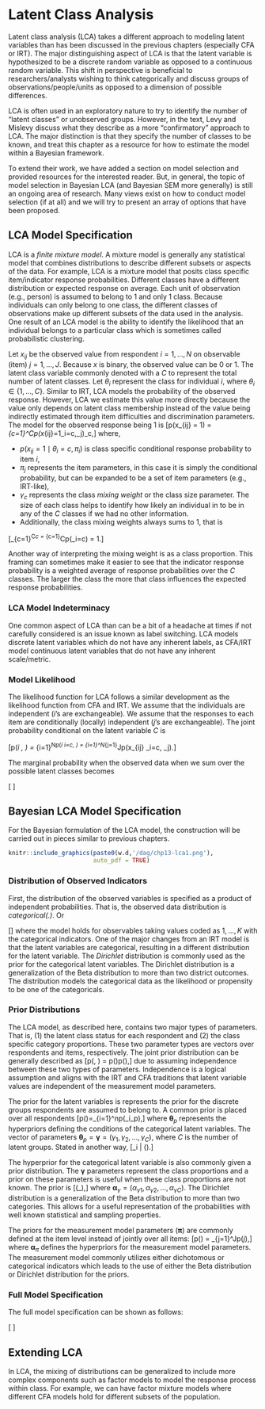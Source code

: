 # Latent Class Analysis

Latent class analysis (LCA) takes a different approach to modeling latent variables than has been discussed in the previous chapters (especially CFA or IRT).
The major distinguishing aspect of LCA is that the latent variable is hypothesized to be a discrete random variable as opposed to a continuous random variable.
This shift in perspective is beneficial to researchers/analysts wishing to think categorically and discuss groups of observations/people/units as opposed to a dimension of possible differences.

LCA is often used in an exploratory nature to try to identify the number of "latent classes" or unobserved groups.
However, in the text, Levy and Mislevy discuss what they describe as a more "confirmatory" approach to LCA.
The major distinction is that they specify the number of classes to be known, and treat this chapter as a resource for how to estimate the model within a Bayesian framework.

To extend their work, we have added a section on model selection and provided resources for the interested reader.
But, in general, the topic of model selection in Bayesian LCA (and Bayesian SEM more generally) is still an ongoing area of research.
Many views exist on how to conduct model selection (if at all) and we will try to present an array of options that have been proposed.

## LCA Model Specification

LCA is a _finite mixture model_.
A mixture model is generally any statistical model that combines distributions to describe different subsets or aspects of the data.
For example, LCA is a mixture model that posits class specific item/indicator response probabilities.
Different classes have a different distribution or expected response on average.
Each unit of observation (e.g., person) is assumed to belong to 1 and only 1 class.
Because individuals can only belong to one class, the different classes of observations make up different subsets of the data used in the analysis.
One result of an LCA model is the ability to identify the likelihood that an individual belongs to a particular class which is sometimes called probabilistic clustering.


Let $x_{ij}$ be the observed value from respondent $i=1, \ldots, N$ on observable (item) $j=1, \ldots, J$.
Because $x$ is binary, the observed value can be $0$ or $1$. 
The latent class variable commonly denoted with a $C$ to represent the total number of latent classes.
Let $\theta_i$ represent the class for individual $i$, where $\theta_i \in \lbrace 1, \ldots, C\rbrace$.
Similar to IRT, LCA models the probability of the observed response.
However, LCA we estimate this value more directly because the value only depends on latent class membership instead of the value being indirectly estimated through item difficulties and discrimination parameters.
The model for the observed response being 1 is
\[p(x_{ij} = 1) = \sum_{c=1}^Cp(x_{ij}=1\mid\theta_i=c,\pi_j)\gamma_c,\]
where,

* $p(x_{ij}=1\mid\theta_i=c,\pi_i)$ is class specific conditional response probability to item $i$,
* $\pi_j$ represents the item parameters, in this case it is simply the conditional probability, but can be expanded to be a set of item parameters (e.g., IRT-like),
* $\gamma_c$ represents the class _mixing weight_ or the class size parameter. The size of each class helps to identify how likely an individual in to be in any of the $C$ classes if we had no other information.
* Additionally, the class mixing weights always sums to $1$, that is

\[\sum_{c=1}^C\gamma_c = \sum_{c=1}^Cp(\theta_i=c) = 1.\]

Another way of interpreting the mixing weight is as a class proportion.
This framing can sometimes make it easier to see that the indicator response probability is a weighted average of response probabilities over the $C$ classes. 
The larger the class the more that class influences the expected response probabilities.

### LCA Model Indeterminacy

One common aspect of LCA than can be a bit of a headache at times if not carefully considered is an issue known as label switching.
LCA models discrete latent variables which do not have any inherent labels, as CFA/IRT model continuous latent variables that do not have any inherent scale/metric.

### Model Likelihood

The likelihood function for LCA follows a similar development as the likelihood function from CFA and IRT.
We assume that the individuals are independent ($i$'s are exchangeable).
We assume that the responses to each item are conditionally (locally) independent ($j$'s are exchangeable).
The joint probability conditional on the latent variable $C$ is

\[p(\bm{x}_i \vert \bm{\theta}, \bm{\pi}) = \prod_{i=1}^Np(\bm{x}_i \vert \theta_i=c, \bm{\pi}) = \prod_{i=1}^N\prod_{j=1}^Jp(x_{ij} \vert \theta_i=c, \pi_j).\]

The marginal probability when the observed data when we sum over the possible latent classes becomes

\[\begin{align*}
p(\bm{x}_i \vert \bm{\pi}, \bm{\gamma}) &= \prod_{i=1}^N\sum_{c=1}^C p(\bm{x}_i \vert \theta_i=c, \bm{\pi})p(\theta_i = c \vert \gamma)\\
&= \prod_{i=1}^N\left(\sum_{c=1}^C \left(\prod_{j=1}^J p(x_{ij} \vert \theta_i=c, \pi_j)\right)p(\theta_i = c \vert \gamma)\right)
\end{align*}
\]

## Bayesian LCA Model Specification

For the Bayesian formulation of the LCA model, the construction will be carried out in pieces similar to previous chapters.

```r
knitr::include_graphics(paste0(w.d,'/dag/chp13-lca1.png'),
                        auto_pdf = TRUE)
```

### Distribution of Observed Indicators

First, the distribution of the observed variables is specified as a product of independent probabilities.
That is, the observed data distribution is _categorical(.)_.
Or

\[\begin{align*}
p(\bm{x}\vert \bm{\theta}, \bm{\pi})&= \prod_{i=1}^N p(\bm{x}_i\vert \theta_i, \bm{\pi}) = \prod_{i=1}^N \prod_{j=1}^J p(x_{ij}\vert \theta_i, \bm{\pi}_j),\\
x_{ij} &\sim \mathrm{Categorical}(\pi_{cj})\\
\end{align*}\]
where the model holds for observables taking values coded as $1,...,K$ with the categorical indicators.
One of the major changes from an IRT model is that the latent variables are categorical, resulting in a different distribution for the latent variable.
The _Dirichlet_ distribution is commonly used as the prior for the categorical latent variables.
The Dirichlet distribution is a generalization of the Beta distribution to more than two district outcomes.
The distribution models the categorical data as the likelihood or propensity to be one of the categoricals.

### Prior Distributions

The LCA model, as described here, contains two major types of parameters. 
That is, (1) the latent class status for each respondent and (2) the class specific category proportions.
These two parameter types are vectors over respondents and items, respectively.
The joint prior distribution can be generally described as
\[p(\theta, \pi) = p(\theta)p(\pi),\]
due to assuming independence between these two types of parameters.
Independence is a logical assumption and aligns with the IRT and CFA traditions that latent variable values are independent of the measurement model parameters.

The prior for the latent variables is represents the prior for the discrete groups respondents are assumed to belong to.
A common prior is placed over all respondents
\[p(\theta)=\prod_{i=1}^np(\theta_i\vert\bm{\theta}_p),\]
where $\bm\theta_p$ represents the hyperpriors defining the conditions of the categorical latent variables.
The vector of parameters $\bm\theta_p = \bm\gamma = (\gamma_1, \gamma_2, ..., \gamma_C)$, where $C$ is the number of latent groups.
Stated in another way,
\[\theta_i | \bm\gamma \sim \mathrm{Categorical}(\bm\gamma).\]

The hyperprior for the categorical latent variable is also commonly given a prior distribution.
The $\bm\gamma$ parameters represent the class proportions and a prior on these parameters is useful when these class proportions are not known.
The prior is
\[\bm\gamma \sim \mathrm{Dirichlet}(\bm\alpha_\gamma),\]
where $\bm\alpha_\gamma = (\alpha_{\gamma 1}, \alpha_{\gamma 2}, ..., \alpha_{\gamma C}).$
The Dirichlet distribution is a generalization of the Beta distribution to more than two categories.
This allows for a useful representation of the probabilities with well known statistical and sampling properties.

The priors for the measurement model parameters ($\bm\pi$) are commonly defined at the item level instead of jointly over all items:
\[p(\bm\pi) = \prod_{j=1}^Jp(\bm\pi_j\vert\bm\alpha_\pi),\]
where $\bm\alpha_\pi$ defines the hyperpriors for the measurement model parameters.
The measurement model commonly utilizes either dichotomous or categorical indicators which leads to the use of either the Beta distribution or Dirichlet distribution for the priors.

### Full Model Specification

The full model specification can be shown as follows:

\[
\begin{align*}
p(\bm\theta, \bm\gamma, \bm\pi) &\propto p(\mathbf{x} \vert \bm\theta, \bm\gamma, \bm\pi) p(\bm\theta, \bm\gamma, \bm\pi)\\
 &= p(\mathbf{x} \vert \bm\theta, \bm\gamma, \bm\pi) p(\bm\theta) p(\bm\gamma) p(\bm\pi)\\
 &= \prod_{i=1}^N \prod_{j=1}^J p(x_{ij}\vert \theta_i, \bm{\pi}_j)p(\theta_i \vert \bm\gamma)p(\bm\gamma) \prod_{c=1}^Cp(\bm\pi_{cj})
\end{align*}
\]

## Extending LCA

In LCA, the mixing of distributions can be generalized to include more complex components such as factor models to model the response process within class.
For example, we can have factor mixture models where different CFA models hold for different subsets of the population.

